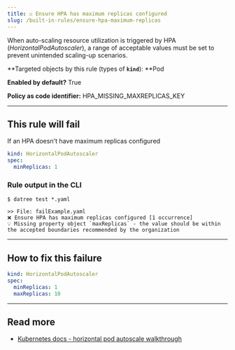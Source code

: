 ```yaml
---
title: ☑️ Ensure HPA has maximum replicas configured
slug: /built-in-rules/ensure-hpa-maximum-replicas
---
```


When auto-scaling resource utilization is triggered by HPA (_HorizontalPodAutoscaler_), a range of acceptable values must be set to prevent unintended scaling-up scenarios.

**Targeted objects by this rule (types of **`kind`**): **Pod

**Enabled by default?** True

**Policy as code identifier:** HPA_MISSING_MAXREPLICAS_KEY

---

## This rule will fail

If an HPA doesn't have maximum replicas configured

```yaml
kind: HorizontalPodAutoscaler
spec:
  minReplicas: 1
```

### Rule output in the CLI

```terminal
$ datree test *.yaml

>> File: failExample.yaml
❌ Ensure HPA has maximum replicas configured [1 occurrence]
💡 Missing property object `maxReplicas` - the value should be within the accepted boundaries recommended by the organization
```

---

## How to fix this failure

```yaml
kind: HorizontalPodAutoscaler
spec:
  minReplicas: 1
  maxReplicas: 10
```

---

## Read more

- [Kubernetes docs - horizontal pod autoscale walkthrough](https://kubernetes.io/docs/tasks/run-application/horizontal-pod-autoscale-walkthrough/)
